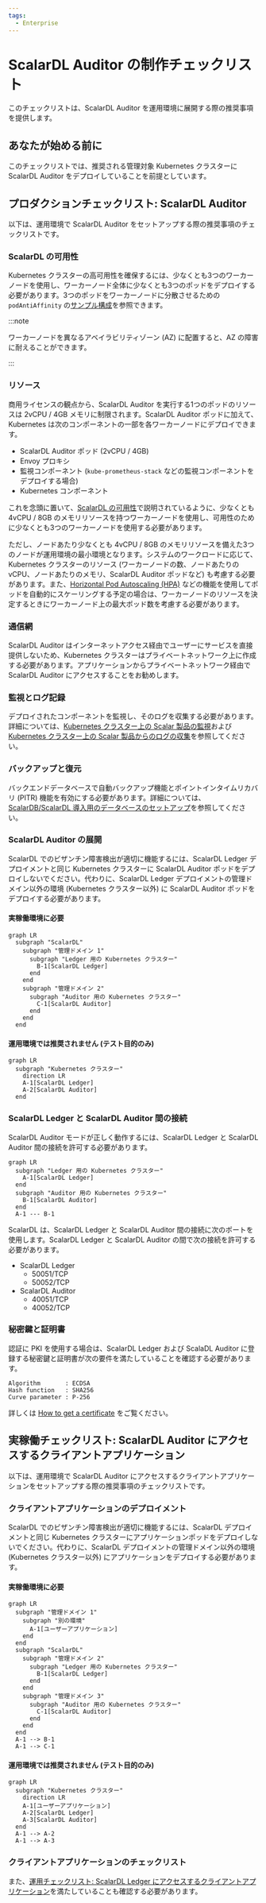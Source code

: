 ```yaml
---
tags:
  - Enterprise
---
```


# ScalarDL Auditor の制作チェックリスト


<TranslationBanner />

このチェックリストは、ScalarDL Auditor を運用環境に展開する際の推奨事項を提供します。

## あなたが始める前に

このチェックリストでは、推奨される管理対象 Kubernetes クラスターに ScalarDL Auditor をデプロイしていることを前提としています。

## プロダクションチェックリスト: ScalarDL Auditor

以下は、運用環境で ScalarDL Auditor をセットアップする際の推奨事項のチェックリストです。

### ScalarDL の可用性

Kubernetes クラスターの高可用性を確保するには、少なくとも3つのワーカーノードを使用し、ワーカーノード全体に少なくとも3つのポッドをデプロイする必要があります。3つのポッドをワーカーノードに分散させるための `podAntiAffinity` の[サンプル構成](https://github.com/scalar-labs/scalar-kubernetes/blob/master/conf/scalardl-audit-custom-values.yaml)を参照できます。

:::note

ワーカーノードを異なるアベイラビリティゾーン (AZ) に配置すると、AZ の障害に耐えることができます。

:::

### リソース

商用ライセンスの観点から、ScalarDL Auditor を実行する1つのポッドのリソースは 2vCPU / 4GB メモリに制限されます。ScalarDL Auditor ポッドに加えて、Kubernetes は次のコンポーネントの一部を各ワーカーノードにデプロイできます。

* ScalarDL Auditor ポッド (2vCPU / 4GB)
* Envoy プロキシ
* 監視コンポーネント (`kube-prometheus-stack` などの監視コンポーネントをデプロイする場合)
* Kubernetes コンポーネント

これを念頭に置いて、[ScalarDL の可用性](#scalardl-availability)で説明されているように、少なくとも 4vCPU / 8GB のメモリリソースを持つワーカーノードを使用し、可用性のために少なくとも3つのワーカーノードを使用する必要があります。

ただし、ノードあたり少なくとも 4vCPU / 8GB のメモリリソースを備えた3つのノードが運用環境の最小環境となります。システムのワークロードに応じて、Kubernetes クラスターのリソース (ワーカーノードの数、ノードあたりの vCPU、ノードあたりのメモリ、ScalarDL Auditor ポッドなど) も考慮する必要があります。また、[Horizontal Pod Autoscaling (HPA)](https://kubernetes.io/docs/tasks/run-application/horizontal-pod-autoscale/) などの機能を使用してポッドを自動的にスケーリングする予定の場合は、ワーカーノードのリソースを決定するときにワーカーノード上の最大ポッド数を考慮する必要があります。

### 通信網

ScalarDL Auditor はインターネットアクセス経由でユーザーにサービスを直接提供しないため、Kubernetes クラスターはプライベートネットワーク上に作成する必要があります。アプリケーションからプライベートネットワーク経由で ScalarDL Auditor にアクセスすることをお勧めします。

### 監視とログ記録

デプロイされたコンポーネントを監視し、そのログを収集する必要があります。詳細については、[Kubernetes クラスター上の Scalar 製品の監視](K8sMonitorGuide.mdx)および [Kubernetes クラスター上の Scalar 製品からのログの収集](K8sLogCollectionGuide.mdx)を参照してください。

### バックアップと復元

バックエンドデータベースで自動バックアップ機能とポイントインタイムリカバリ (PITR) 機能を有効にする必要があります。詳細については、[ScalarDB/ScalarDL 導入用のデータベースのセットアップ](SetupDatabase.mdx)を参照してください。

### ScalarDL Auditor の展開

ScalarDL でのビザンチン障害検出が適切に機能するには、ScalarDL Ledger デプロイメントと同じ Kubernetes クラスターに ScalarDL Auditor ポッドをデプロイしないでください。代わりに、ScalarDL Ledger デプロイメントの管理ドメイン以外の環境 (Kubernetes クラスター以外) に ScalarDL Auditor ポッドをデプロイする必要があります。

#### 実稼働環境に必要

```mermaid
graph LR
  subgraph "ScalarDL"
    subgraph "管理ドメイン 1"
      subgraph "Ledger 用の Kubernetes クラスター"
        B-1[ScalarDL Ledger]
      end
    end
    subgraph "管理ドメイン 2"
      subgraph "Auditor 用の Kubernetes クラスター"
        C-1[ScalarDL Auditor]
      end
    end
  end
```

#### 運用環境では推奨されません (テスト目的のみ)

```mermaid
graph LR
  subgraph "Kubernetes クラスター"
    direction LR
    A-1[ScalarDL Ledger]
    A-2[ScalarDL Auditor]
  end
```

### ScalarDL Ledger と ScalarDL Auditor 間の接続

ScalarDL Auditor モードが正しく動作するには、ScalarDL Ledger と ScalarDL Auditor 間の接続を許可する必要があります。

```mermaid
graph LR
  subgraph "Ledger 用の Kubernetes クラスター"
    A-1[ScalarDL Ledger]
  end
  subgraph "Auditor 用の Kubernetes クラスター"
    B-1[ScalarDL Auditor]
  end
  A-1 --- B-1
```

ScalarDL は、ScalarDL Ledger と ScalarDL Auditor 間の接続に次のポートを使用します。ScalarDL Ledger と ScalarDL Auditor の間で次の接続を許可する必要があります。

* ScalarDL Ledger
  * 50051/TCP
  * 50052/TCP
* ScalarDL Auditor
  * 40051/TCP
  * 40052/TCP

### 秘密鍵と証明書

認証に PKI を使用する場合は、ScalarDL Ledger および ScalaDL Auditor に登録する秘密鍵と証明書が次の要件を満たしていることを確認する必要があります。

```console
Algorithm       : ECDSA
Hash function   : SHA256
Curve parameter : P-256
```

詳しくは [How to get a certificate](https://scalardl.scalar-labs.com/ja-jp/docs/latest/ca/caclient-getting-started) をご覧ください。

## 実稼働チェックリスト: ScalarDL Auditor にアクセスするクライアントアプリケーション

以下は、運用環境で ScalarDL Auditor にアクセスするクライアントアプリケーションをセットアップする際の推奨事項のチェックリストです。

### クライアントアプリケーションのデプロイメント

ScalarDL でのビザンチン障害検出が適切に機能するには、ScalarDL デプロイメントと同じ Kubernetes クラスターにアプリケーションポッドをデプロイしないでください。代わりに、ScalarDL デプロイメントの管理ドメイン以外の環境 (Kubernetes クラスター以外) にアプリケーションをデプロイする必要があります。

#### 実稼働環境に必要

```mermaid
graph LR
  subgraph "管理ドメイン 1"
    subgraph "別の環境"
      A-1[ユーザーアプリケーション]
    end
  end
  subgraph "ScalarDL"
    subgraph "管理ドメイン 2"
      subgraph "Ledger 用の Kubernetes クラスター"
        B-1[ScalarDL Ledger]
      end
    end
    subgraph "管理ドメイン 3"
      subgraph "Auditor 用の Kubernetes クラスター"
        C-1[ScalarDL Auditor]
      end
    end
  end
  A-1 --> B-1
  A-1 --> C-1
```

#### 運用環境では推奨されません (テスト目的のみ)

```mermaid
graph LR
  subgraph "Kubernetes クラスター"
    direction LR
    A-1[ユーザーアプリケーション]
    A-2[ScalarDL Ledger]
    A-3[ScalarDL Auditor]
  end
  A-1 --> A-2
  A-1 --> A-3
```

### クライアントアプリケーションのチェックリスト

また、[運用チェックリスト: ScalarDL Ledger にアクセスするクライアントアプリケーション](ProductionChecklistForScalarDLLedger.mdx#運用チェックリスト-scalardl-ledger-にアクセスするクライアントアプリケーション)を満たしていることも確認する必要があります。
